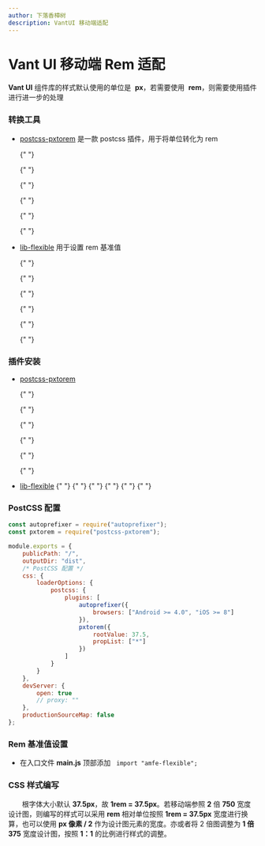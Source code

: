 ```yaml
---
author: 下落香樟树
description: VantUI 移动端适配
---
```


# Vant UI 移动端 Rem 适配

**Vant UI** 组件库的样式默认使用的单位是  **px**，若需要使用  **rem**，则需要使用插件进行进一步的处理

### 转换工具

- [postcss-pxtorem](https://github.com/cuth/postcss-pxtorem) 是一款 postcss 插件，用于将单位转化为 rem

    {" "}

    {" "}

    {" "}

    {" "}

    {" "}

    {" "}
    <Source value="https://github.com/cuth/postcss-pxtorem" />

- [lib-flexible](https://github.com/amfe/lib-flexible) 用于设置 rem 基准值

    {" "}

    {" "}

    {" "}

    {" "}

    {" "}

    {" "}
    <Source value="https://github.com/amfe/lib-flexible" />

### 插件安装

- [postcss-pxtorem](https://github.com/cuth/postcss-pxtorem)

    {" "}

    {" "}

    {" "}

    {" "}

    {" "}

    {" "}
    <Install value="install postcss-pxtorem -D" />

- [lib-flexible](https://github.com/amfe/lib-flexible)
  {" "}
  {" "}
  {" "}
  {" "}
  {" "}
    {" "}
    <Install value="install lib-flexible -S" />

### PostCSS 配置

```javascript title="postCss 配置"
const autoprefixer = require("autoprefixer");
const pxtorem = require("postcss-pxtorem");

module.exports = {
	publicPath: "/",
	outputDir: "dist",
	/* PostCSS 配置 */
	css: {
		loaderOptions: {
			postcss: {
				plugins: [
					autoprefixer({
						browsers: ["Android >= 4.0", "iOS >= 8"]
					}),
					pxtorem({
						rootValue: 37.5,
						propList: ["*"]
					})
				]
			}
		}
	},
	devServer: {
		open: true
		// proxy: ""
	},
	productionSourceMap: false
};
```

### Rem 基准值设置

- 在入口文件 **main.js** 顶部添加   `import "amfe-flexible";`

### CSS 样式编写

&emsp;&emsp;根字体大小默认 **37.5px**，故 **1rem = 37.5px**。若移动端参照 **2** 倍 **750** 宽度设计图，则编写的样式可以采用 **rem** 相对单位按照 **1rem = 37.5px** 宽度进行换算，也可以使用 **px 像素 / 2** 作为设计图元素的宽度。亦或者将 2 倍图调整为 **1 倍 375** 宽度设计图，按照 **1：1** 的比例进行样式的调整。

